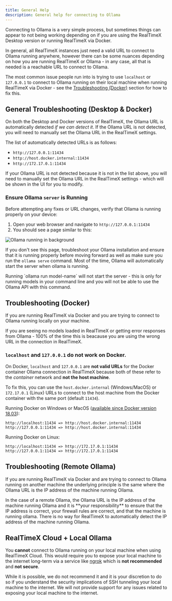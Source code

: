 ```yaml
---
title: General Help
description: General help for connecting to Ollama
---
```



Connecting to Ollama is a very simple process, but sometimes things can appear to not being working depending on if you are using the
RealTimeX Desktop version or running RealTimeX via Docker.

In general, all RealTimeX instances just need a valid URL to connect to Ollama running anywhere, however there can be some nuances depending on how you are running RealTimeX or Ollama - in any case, all that is needed is a reachable URL to connect to Ollama.

The most common issue people run into is trying to use `localhost` or `127.0.0.1` to connect to Ollama running on their local machine when running RealTimeX via Docker - see the [Troubleshooting (Docker)](#troubleshooting-docker) section for how to fix this.

## General Troubleshooting (Desktop & Docker)

On both the Desktop and Docker versions of RealTimeX, the Ollama URL is automatically detected _if we can detect it_.
If the Ollama URL is not detected, you will need to manually set the Ollama URL in the RealTimeX settings.

The list of automatically detected URLs is as follows:
- `http://127.0.0.1:11434`
- `http://host.docker.internal:11434`
- `http://172.17.0.1:11434`

If your Ollama URL is not detected because it is not in the list above, you will need to manually set the Ollama URL in the RealTimeX settings - which will be shown in the UI for you to modify.

### Ensure Ollama `server` is Running

Before attempting any fixes or URL changes, verify that Ollama is running properly on your device:

1. Open your web browser and navigate to `http://127.0.0.1:11434`
2. You should see a page similar to this:

<Image
  src="/images/faq/ollama-models-not-loading/ollama-running.png"
  height={1080}
  width={1920}
  quality={100}
  alt="Ollama running in background"
/>

If you don't see this page, troubleshoot your Ollama installation and ensure that it is running properly before moving forward as well as make sure you run the `ollama serve` command.
Most of the time, Ollama will automatically start the server when ollama is running.

<Callout type="info" emoji="ℹ️">
  Running `ollama run model-name` will not start the server - this is only for running models in your command line and you will not be able to use the Ollama API with this command.
</Callout>


## Troubleshooting (Docker)

If you are running RealTimeX via Docker and you are trying to connect to Ollama running locally on your machine.

If you are seeing no models loaded in RealTimeX or getting error responses from Ollama - 100% of the time this is beacause you are using the wrong URL in the connection in RealTimeX.

### `localhost` and `127.0.0.1` do not work on Docker.

On Docker, `localhost` and `127.0.0.1` are **not valid URLs** for the Docker container Ollama connection in RealTimeX because both of these refer to the _container_ network and **not the host machine**.

To fix this, you can use the `host.docker.internal` (Windows/MacOS) or `172.17.0.1` (Linux) URLs to connect to the host machine from the Docker container with the same port (default `11434`).

Running Docker on Windows or MacOS ([available since Docker version 18.03](https://docs.docker.com/desktop/features/networking/#i-want-to-connect-from-a-container-to-a-service-on-the-host)):
```
http://localhost:11434 => http://host.docker.internal:11434
http://127.0.0.1:11434 => http://host.docker.internal:11434
```

Running Docker on Linux:
```
http://localhost:11434 => http://172.17.0.1:11434
http://127.0.0.1:11434 => http://172.17.0.1:11434
```


## Troubleshooting (Remote Ollama)

If you are running RealTimeX via Docker and are trying to connect to Ollama running on another machine the underlying principle is the same where the Ollama URL is the IP address of the machine running Ollama.

<Callout type="info" emoji="ℹ️">
  In the case of a remote Ollama, the Ollama URL is the IP address of the machine running Ollama and it is **your responsibility** to ensure that the IP address is correct, your firewall rules are correct, and that the machine is running ollama.
  There is no way for RealTimeX to automatically detect the IP address of the machine running Ollama.
</Callout>


## RealTimeX Cloud + Local Ollama

You **cannot** connect to Ollama running on your local machine when using RealTimeX Cloud. This would require you to expose your local machine to the internet long-term via a service like [ngrok](https://ngrok.com/) which is **not recommended** and **not secure**.

While it is possible, we do not recommend it and it is your discretion to do so if you understand the security implications of SSH tunneling your local machine to the internet. We will not provide support for any issues related to exposing your local machine to the internet.